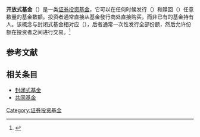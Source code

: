 {{Onesource|time=2021-02-19T14:03:00+00:00}}
{{NoteTA |G1=Economics
|1=zh-cn:投资基金;zh-hk:互惠基金;zh-tw:共同基金;
}}
'''开放式基金'''（{{lang-en|Open-end fund}}）是一类[[证券投资基金|证券投资基金]]，它可以在任何时候发行（{{lang|en|issue}}）和赎回（{{lang|en|redeem}}）任意数量的基金数额。投资者通常直接从基金發行商处直接购买，而非已有的基金持有人。该概念与封闭式基金相对应（{{lang|en|closed-end fund}}），后者通常一次性发行全部份额，然后允许份额在投资者之间进行交易。<ref>{{Cite news | url = https://www.cnbc.com/2018/10/05/difference-btween-mutual-funds-and-etfs.html | title = Many investors don’t know the difference between mutual funds and ETFs — here’s why it matters | work = CNBC | date = 2018-10-05 | accessdate = 2021-01-30 | archive-date = 2022-02-01 | archive-url = https://web.archive.org/web/20220201190046/https://www.cnbc.com/2018/10/05/difference-btween-mutual-funds-and-etfs.html }}</ref>

== 参考文献 ==
{{Reflist}}

== 相关条目 ==
* [[封闭式基金|封闭式基金]]
* [[共同基金|共同基金]]
{{Finance-stub}}

[[Category:证券投资基金|Category:证券投资基金]]